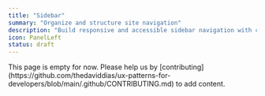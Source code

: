 ```yaml
---
title: "Sidebar"
summary: "Organize and structure site navigation"
description: "Build responsive and accessible sidebar navigation with collapsible sections and keyboard navigation support."
icon: PanelLeft
status: draft
---
```


<Callout type="warning">
  This page is empty for now. Please help us by
  [contributing](https://github.com/thedaviddias/ux-patterns-for-developers/blob/main/.github/CONTRIBUTING.md)
  to add content.
</Callout>
